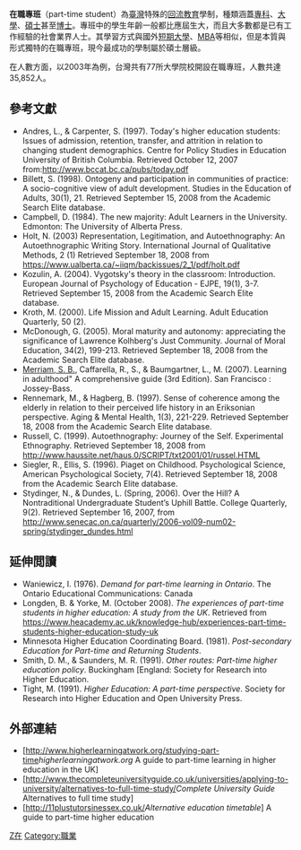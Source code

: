 '''在職專班'''（part-time student）為[[臺灣|臺灣]]特殊的[[回流教育|回流教育]]學制，種類涵蓋[[專科學校|專科]]、[[大學|大學]]、[[碩士|碩士]]甚至[[博士|博士]]。專班中的學生年齡一般都比應屆生大，而且大多數都是已有工作經驗的社會業界人士。其學習方式與國外[[短期大學|短期大學]]、[[MBA|MBA]]等相似，但是本質與形式獨特的在職專班，現今最成功的學制屬於碩士層級。

在人數方面，以2003年為例，台灣共有77所大學院校開設在職專班，人數共達35,852人。

==參考文獻==
{{refbegin|2}}
* Andres, L., & Carpenter, S. (1997). Today's higher education students: Issues of admission, retention, transfer, and attrition in relation to changing student demographics. Centre for Policy Studies in Education University of British Columbia. Retrieved October 12, 2007 from:http://www.bccat.bc.ca/pubs/today.pdf {{Wayback|url=http://www.bccat.bc.ca/pubs/today.pdf |date=20110928034432 }}
* Billett, S. (1998). Ontogeny and participation in communities of practice: A socio-cognitive view of adult development. Studies in the Education of Adults, 30(1), 21. Retrieved September 15, 2008 from the Academic Search Elite database.
* Campbell, D. (1984). The new majority: Adult Learners in the University. Edmonton: The University of Alberta Press.
* Holt, N. (2003) Representation, Legitimation, and Autoethnography: An Autoethnographic Writing Story. International Journal of Qualitative Methods, 2 (1) Retrieved September 18, 2008 from https://www.ualberta.ca/~iiqm/backissues/2_1/pdf/holt.pdf {{Wayback|url=https://www.ualberta.ca/~iiqm/backissues/2_1/pdf/holt.pdf |date=20160328133209 }}
* Kozulin, A. (2004). Vygotsky's theory in the classroom: Introduction. European Journal of Psychology of Education - EJPE, 19(1), 3-7. Retrieved September 15, 2008 from the Academic Search Elite database.
* Kroth, M. (2000). Life Mission and Adult Learning. Adult Education Quarterly, 50 (2).
* McDonough, G. (2005). Moral maturity and autonomy: appreciating the significance of Lawrence Kolhberg's Just Community. Journal of Moral Education, 34(2), 199-213. Retrieved September 18, 2008 from the Academic Search Elite database.
* [[Sharan_Merriam|Merriam, S. B.]], Caffarella, R., S., & Baumgartner, L., M. (2007). Learning in adulthood" A comprehensive guide (3rd Edition). San Francisco : Jossey-Bass.
* Rennemark, M., & Hagberg, B. (1997). Sense of coherence among the elderly in relation to their perceived life history in an Eriksonian perspective. Aging & Mental Health, 1(3), 221-229. Retrieved September 18, 2008 from the Academic Search Elite database.
* Russell, C. (1999). Autoethnography: Journey of the Self. Experimental Ethnography. Retrieved September 18, 2008 from http://www.haussite.net/haus.0/SCRIPT/txt2001/01/russel.HTML {{Wayback|url=http://www.haussite.net/haus.0/SCRIPT/txt2001/01/russel.HTML |date=20210410144639 }}
* Siegler, R., Ellis, S. (1996). Piaget on Childhood. Psychological Science, American Psychological Society, 7(4). Retrieved September 18, 2008 from the Academic Search Elite database.
* Stydinger, N., & Dundes, L. (Spring, 2006). Over the Hill? A Nontraditional Undergraduate Student’s Uphill Battle. College Quarterly, 9(2). Retrieved September 16, 2007, from http://www.senecac.on.ca/quarterly/2006-vol09-num02-spring/stydinger_dundes.html {{Wayback|url=http://www.senecac.on.ca/quarterly/2006-vol09-num02-spring/stydinger_dundes.html |date=20120225050526 }}
{{refend}}

==延伸閲讀==
{{refbegin|2}}
* Waniewicz, I. (1976). ''Demand for part-time learning in Ontario''. The Ontario Educational Communications: Canada
* Longden, B. & Yorke, M. (October 2008). ''The experiences of part-time students in higher education: A study from the UK''. Retrieved from https://www.heacademy.ac.uk/knowledge-hub/experiences-part-time-students-higher-education-study-uk
* Minnesota Higher Education Coordinating Board. (1981). ''Post-secondary Education for Part-time and Returning Students''.
* Smith, D. M., & Saunders, M. R. (1991). ''Other routes: Part-time higher education policy''. Buckingham [England: Society for Research into Higher Education.
* Tight, M. (1991). ''Higher Education: A part-time perspective''. Society for Research into Higher Education and Open University Press.
{{refend}}

==外部連結==
*[http://www.higherlearningatwork.org/studying-part-time''higherlearningatwork.org'' A guide to part-time learning in higher education in the UK] {{Wayback|url=http://www.higherlearningatwork.org/studying-part-time |date=20131027093204 }}
*[http://www.thecompleteuniversityguide.co.uk/universities/applying-to-university/alternatives-to-full-time-study/''Complete University Guide'' Alternatives to full time study] {{Wayback|url=http://www.thecompleteuniversityguide.co.uk/universities/applying-to-university/alternatives-to-full-time-study/ |date=20140829081818 }}
*[http://11plustutorsinessex.co.uk/'' Alternative education timetable''] {{Wayback|url=http://11plustutorsinessex.co.uk/ |date=20150429213938 }} A guide to part-time higher education

{{台灣教育小作品}}

[[Category:中华民国高等教育|Z在]]
[[Category:職業|Category:職業]]